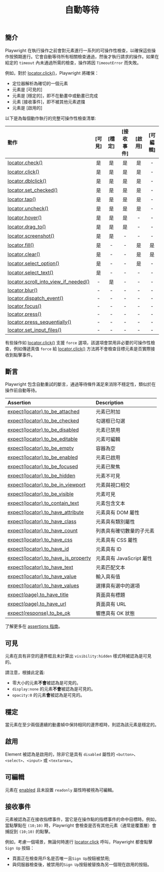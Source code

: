 ﻿---
id: actionability
title: "自動等待"
---

## 簡介

Playwright 在執行操作之前會對元素進行一系列的可操作性檢查，以確保這些操作按預期進行。它會自動等待所有相關檢查通過，然後才執行請求的操作。如果在給定的 `timeout` 內未通過所需的檢查，操作將因 `TimeoutError` 而失敗。

例如，對於 [locator.click()](/api/class-locator.mdx#locator-click)，Playwright 將確保：

- 定位器解析為確切的一個元素
- 元素是 [可見的]
- 元素是 [穩定的]，即不在動畫中或動畫已完成
- 元素 [接收事件]，即不被其他元素遮擋
- 元素是 [啟用的]

以下是為每個動作執行的完整可操作性檢查清單:

| 動作 | [可見] | [穩定] | [接收事件] | [啟用] | [可編輯] |
| :- | :-: | :-: | :-: | :-: | :-: |
| [locator.check()](/api/class-locator.mdx#locator-check) | 是 | 是 | 是 | 是 | - |
| [locator.click()](/api/class-locator.mdx#locator-click) | 是 | 是 | 是 | 是 | - |
| [locator.dblclick()](/api/class-locator.mdx#locator-dblclick) | 是 | 是 | 是 | 是 | - |
| [locator.set_checked()](/api/class-locator.mdx#locator-set-checked) | 是 | 是 | 是 | 是 | - |
| [locator.tap()](/api/class-locator.mdx#locator-tap) | 是 | 是 | 是 | 是 | - |
| [locator.uncheck()](/api/class-locator.mdx#locator-uncheck) | 是 | 是 | 是 | 是 | - |
| [locator.hover()](/api/class-locator.mdx#locator-hover) | 是 | 是 | 是 | - | - |
| [locator.drag_to()](/api/class-locator.mdx#locator-drag-to) | 是 | 是 | 是 | - | - |
| [locator.screenshot()](/api/class-locator.mdx#locator-screenshot) | 是 | 是 | - | - | - |
| [locator.fill()](/api/class-locator.mdx#locator-fill) | 是 | - | - | 是 | 是 |
| [locator.clear()](/api/class-locator.mdx#locator-clear) | 是 | - | - | 是 | 是 |
| [locator.select_option()](/api/class-locator.mdx#locator-select-option) | 是 | - | - | 是 | - |
| [locator.select_text()](/api/class-locator.mdx#locator-select-text) | 是 | - | - | - | - |
| [locator.scroll_into_view_if_needed()](/api/class-locator.mdx#locator-scroll-into-view-if-needed) | - | 是 | - | - | - |
| [locator.blur()](/api/class-locator.mdx#locator-blur) | - | - | - | - | - |
| [locator.dispatch_event()](/api/class-locator.mdx#locator-dispatch-event) | - | - | - | - | - |
| [locator.focus()](/api/class-locator.mdx#locator-focus) | - | - | - | - | - |
| [locator.press()](/api/class-locator.mdx#locator-press) | - | - | - | - | - |
| [locator.press_sequentially()](/api/class-locator.mdx#locator-press-sequentially) | - | - | - | - | - |
| [locator.set_input_files()](/api/class-locator.mdx#locator-set-input-files) | - | - | - | - | - |



有些操作如 [locator.click()](/api/class-locator.mdx#locator-click) 支援 `force` 選項，該選項會禁用非必要的可操作性檢查，例如傳遞真值 `force` 給 [locator.click()](/api/class-locator.mdx#locator-click) 方法將不會檢查目標元素是否實際接收到點擊事件。

## 斷言

Playwright 包含自動重試的斷言，通過等待條件滿足來消除不穩定性，類似於在操作前自動等待。

| Assertion | Description |
| :- | :- |
| [expect(locator).to_be_attached](https://ollama.com/library#locator-assertions-to-be-attached) | 元素已附加 |
| [expect(locator).to_be_checked](https://ollama.com/library#locator-assertions-to-be-checked) | 勾選框已勾選 |
| [expect(locator).to_be_disabled](https://ollama.com/library#locator-assertions-to-be-disabled) | 元素已禁用 |
| [expect(locator).to_be_editable](https://ollama.com/library#locator-assertions-to-be-editable) | 元素可編輯 |
| [expect(locator).to_be_empty](https://ollama.com/library#locator-assertions-to-be-empty) | 容器為空 |
| [expect(locator).to_be_enabled](https://ollama.com/library#locator-assertions-to-be-enabled) | 元素已啟用 |
| [expect(locator).to_be_focused](https://ollama.com/library#locator-assertions-to-be-focused) | 元素已聚焦 |
| [expect(locator).to_be_hidden](https://ollama.com/library#locator-assertions-to-be-hidden) | 元素不可見 |
| [expect(locator).to_be_in_viewport](https://ollama.com/library#locator-assertions-to-be-in-viewport) | 元素與視口相交 |
| [expect(locator).to_be_visible](https://ollama.com/library#locator-assertions-to-be-visible) | 元素可見 |
| [expect(locator).to_contain_text](https://ollama.com/library#locator-assertions-to-contain-text) | 元素包含文本 |
| [expect(locator).to_have_attribute](https://ollama.com/library#locator-assertions-to-have-attribute) | 元素具有 DOM 屬性 |
| [expect(locator).to_have_class](https://ollama.com/library#locator-assertions-to-have-class) | 元素具有類別屬性 |
| [expect(locator).to_have_count](https://ollama.com/library#locator-assertions-to-have-count) | 列表具有確切數量的子元素 |
| [expect(locator).to_have_css](https://ollama.com/library#locator-assertions-to-have-css) | 元素具有 CSS 屬性 |
| [expect(locator).to_have_id](https://ollama.com/library#locator-assertions-to-have-id) | 元素具有 ID |
| [expect(locator).to_have_js_property](https://ollama.com/library#locator-assertions-to-have-js-property) | 元素具有 JavaScript 屬性 |
| [expect(locator).to_have_text](https://ollama.com/library#locator-assertions-to-have-text) | 元素匹配文本 |
| [expect(locator).to_have_value](https://ollama.com/library#locator-assertions-to-have-value) | 輸入具有值 |
| [expect(locator).to_have_values](https://ollama.com/library#locator-assertions-to-have-values) | 選擇具有選中的選項 |
| [expect(page).to_have_title](https://ollama.com/library#page-assertions-to-have-title) | 頁面具有標題 |
| [expect(page).to_have_url](https://ollama.com/library#page-assertions-to-have-url) | 頁面具有 URL |
| [expect(response).to_be_ok](https://ollama.com/library#api-response-assertions-to-be-ok) | 響應具有 OK 狀態 |

了解更多在 [assertions 指南](./test-assertions.mdx)。

## 可見

元素在具有非空的邊界框且未計算出 `visibility:hidden` 樣式時被認為是可見的。

請注意，根據此定義:

* 零大小的元素**不會**被認為是可見的。
* `display:none` 的元素**不會**被認為是可見的。
* `opacity:0` 的元素**會**被認為是可見的。

## 穩定

當元素在至少兩個連續的動畫幀中保持相同的邊界框時，則認為該元素是穩定的。

## 啟用

Element 被認為是啟用的，除非它是具有 `disabled` 屬性的 `<button>`、`<select>`、`<input>` 或 `<textarea>`。

## 可編輯

元素在 [enabled] 且未設置 `readonly` 屬性時被視為可編輯。

## 接收事件

元素被認為正在接收指標事件，當它是在操作點的指標事件的命中目標時。例如，當點擊點在 `(10;10)` 時，Playwright 會檢查是否有其他元素（通常是覆蓋層）會捕捉到 `(10;10)` 的點擊。

例如，考慮一個場景，無論何時進行 [locator.click](/api/class-locator.mdx#locator-click) 呼叫，Playwright 都會點擊 `Sign Up` 按鈕：

- 頁面正在檢查用戶名是否唯一且`Sign Up`按鈕被禁用;
- 與伺服器檢查後，被禁用的`Sign Up`按鈕被替換為另一個現在啟用的按鈕。




[Visible]: #visible "Visible"
[Stable]: #stable "Stable"
[Enabled]: #enabled "Enabled"
[Editable]: #editable "Editable"
[Receives Events]: #receives-events "Receives Events"


[Accessibility]: /api/class-accessibility.mdx "Accessibility"
[APIRequest]: /api/class-apirequest.mdx "APIRequest"
[APIRequestContext]: /api/class-apirequestcontext.mdx "APIRequestContext"
[APIResponse]: /api/class-apiresponse.mdx "APIResponse"
[APIResponseAssertions]: /api/class-apiresponseassertions.mdx "APIResponseAssertions"
[Browser]: /api/class-browser.mdx "Browser"
[BrowserContext]: /api/class-browsercontext.mdx "BrowserContext"
[BrowserType]: /api/class-browsertype.mdx "BrowserType"
[CDPSession]: /api/class-cdpsession.mdx "CDPSession"
[Clock]: /api/class-clock.mdx "Clock"
[ConsoleMessage]: /api/class-consolemessage.mdx "ConsoleMessage"
[Dialog]: /api/class-dialog.mdx "Dialog"
[Download]: /api/class-download.mdx "Download"
[ElementHandle]: /api/class-elementhandle.mdx "ElementHandle"
[Error]: /api/class-error.mdx "Error"
[FileChooser]: /api/class-filechooser.mdx "FileChooser"
[Frame]: /api/class-frame.mdx "Frame"
[FrameLocator]: /api/class-framelocator.mdx "FrameLocator"
[JSHandle]: /api/class-jshandle.mdx "JSHandle"
[Keyboard]: /api/class-keyboard.mdx "Keyboard"
[Locator]: /api/class-locator.mdx "Locator"
[LocatorAssertions]: /api/class-locatorassertions.mdx "LocatorAssertions"
[Mouse]: /api/class-mouse.mdx "Mouse"
[Page]: /api/class-page.mdx "Page"
[PageAssertions]: /api/class-pageassertions.mdx "PageAssertions"
[Playwright]: /api/class-playwright.mdx "Playwright"
[Request]: /api/class-request.mdx "Request"
[Response]: /api/class-response.mdx "Response"
[Route]: /api/class-route.mdx "Route"
[Selectors]: /api/class-selectors.mdx "Selectors"
[TimeoutError]: /api/class-timeouterror.mdx "TimeoutError"
[Touchscreen]: /api/class-touchscreen.mdx "Touchscreen"
[Tracing]: /api/class-tracing.mdx "Tracing"
[Video]: /api/class-video.mdx "Video"
[WebError]: /api/class-weberror.mdx "WebError"
[WebSocket]: /api/class-websocket.mdx "WebSocket"
[Worker]: /api/class-worker.mdx "Worker"
[Element]: https://developer.mozilla.org/en-US/docs/Web/API/element "Element"
[EvaluationArgument]: /evaluating.mdx#evaluation-argument "EvaluationArgument"
[Promise]: https://developer.mozilla.org/en-US/docs/Web/JavaScript/Reference/Global_Objects/Promise "Promise"
[iterator]: https://developer.mozilla.org/en-US/docs/Web/JavaScript/Reference/Iteration_protocols "Iterator"
[origin]: https://developer.mozilla.org/en-US/docs/Glossary/Origin "Origin"
[selector]: https://developer.mozilla.org/en-US/docs/Web/CSS/CSS_Selectors "selector"
[Serializable]: https://developer.mozilla.org/en-US/docs/Web/JavaScript/Reference/Global_Objects/JSON/stringify#Description "Serializable"
[UIEvent.detail]: https://developer.mozilla.org/en-US/docs/Web/API/UIEvent/detail "UIEvent.detail"
[UnixTime]: https://en.wikipedia.org/wiki/Unix_time "Unix Time"
[xpath]: https://developer.mozilla.org/en-US/docs/Web/XPath "xpath"

[Any]: https://docs.python.org/3/library/typing.html#typing.Any "Any"
[bool]: https://docs.python.org/3/library/stdtypes.html "bool"
[bytes]: https://docs.python.org/3/library/stdtypes.html#bytes "bytes"
[Callable]: https://docs.python.org/3/library/typing.html#typing.Callable "Callable"
[EventContextManager]: https://docs.python.org/3/reference/datamodel.html#context-managers "Event context manager"
[EventEmitter]: https://pyee.readthedocs.io/en/latest/#pyee.BaseEventEmitter "EventEmitter"
[Exception]: https://docs.python.org/3/library/exceptions.html#Exception "Exception"
[Dict]: https://docs.python.org/3/library/typing.html#typing.Dict "Dict"
[float]: https://docs.python.org/3/library/stdtypes.html#numeric-types-int-float-complex "float"
[int]: https://docs.python.org/3/library/stdtypes.html#numeric-types-int-float-complex "int"
[List]: https://docs.python.org/3/library/typing.html#typing.List "List"
[NoneType]: https://docs.python.org/3/library/constants.html#None "None"
[Pattern]: https://docs.python.org/3/library/re.html "Pattern"
[URL]: https://en.wikipedia.org/wiki/URL "URL"
[pathlib.Path]: https://realpython.com/python-pathlib/ "pathlib.Path"
[str]: https://docs.python.org/3/library/stdtypes.html#text-sequence-type-str "str"
[Union]: https://docs.python.org/3/library/typing.html#typing.Union "Union"
[datetime]: https://docs.python.org/3/library/datetime.html#datetime.datetime "datetime"

[all available image tags]: https://mcr.microsoft.com/en-us/product/playwright/python/about "all available image tags"
[Microsoft Artifact Registry]: https://mcr.microsoft.com/en-us/product/playwright/python/about "Microsoft Artifact Registry"
[Dockerfile.jammy]: https://github.com/microsoft/playwright-python/blob/main/utils/docker/Dockerfile.jammy "Dockerfile.jammy"
